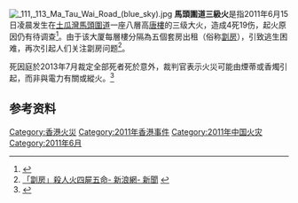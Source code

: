 [[File:_111,_113_Ma_Tau_Wai_Road_(blue_sky).jpg|right]]
'''馬頭圍道三級火'''是指2011年6月15日凌晨发生在[[土瓜灣|土瓜灣]][[馬頭圍道|馬頭圍道]]一座八層高[[唐樓|唐樓]]的三级大火，造成4死19伤，起火原因仍有待调查<ref>{{Cite web |url=http://hk.news.yahoo.com/%E5%9C%9F%E7%93%9C%E7%81%A3%E8%87%B4%E5%91%BD%E4%B8%89%E7%B4%9A%E7%81%AB%E8%AD%A6%E6%96%B9%E6%9C%AA%E7%99%BC%E7%8F%BE%E7%B8%B1%E7%81%AB%E7%97%95%E8%B7%A1-172800712.html |title=土瓜灣致命三級火警方未發現縱火痕跡- Yahoo! 新聞 |access-date=2012-06-19 |archive-date=2018-09-30 |archive-url=https://web.archive.org/web/20180930045042/https://hk.news.yahoo.com/%E5%9C%9F%E7%93%9C%E7%81%A3%E8%87%B4%E5%91%BD%E4%B8%89%E7%B4%9A%E7%81%AB%E8%AD%A6%E6%96%B9%E6%9C%AA%E7%99%BC%E7%8F%BE%E7%B8%B1%E7%81%AB%E7%97%95%E8%B7%A1-172800712.html |dead-url=no }}</ref>。由于该大厦每層樓分隔為五個套房出租（俗称[[劏房|劏房]]），引致逃生困难，再次引起人们关注劏房问题<ref>[http://news.sina.com.hk/news/2/1/1/2357426/1.html 「劏房」殺人火四屍五命- 新浪網- 新聞] {{webarchive|url=https://web.archive.org/web/20110819094122/http://news.sina.com.hk/news/2/1/1/2357426/1.html |date=2011-08-19 }}</ref>。

死因庭於2013年7月裁定全部死者死於意外，裁判官表示火災可能由煙蒂或香燭引起，而非與電力有關或縱火。<ref>{{Cite news |url=http://www.am730.com.hk/article-161596 |title=前年馬頭圍三級火4死慘劇 死因庭︰全部死於意外 |publisher=am730 |date=2013-07-03}}</ref>

==参考资料==
{{Reflist}}
{{Wikinews|馬頭圍道三級火三死}}
{{Wikinews|馬頭圍道三級火增至四死廿傷}}

{{香港社會小作品}}

[[Category:香港火災|Category:香港火災]]
[[Category:2011年香港事件|Category:2011年香港事件]]
[[Category:2011年中国火灾|Category:2011年中国火灾]]
[[Category:2011年6月|Category:2011年6月]]